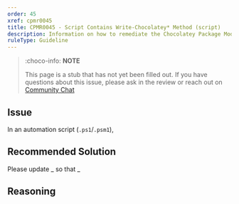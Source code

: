 ```yaml
---
order: 45
xref: cpmr0045
title: CPMR0045 - Script Contains Write-Chocolatey* Method (script)
description: Information on how to remediate the Chocolatey Package Moderation Rule 0045
ruleType: Guideline
---
```


<PackageValidatorRuleGuideline />

> :choco-info: **NOTE**
>
> This page is a stub that has not yet been filled out. If you have questions about this issue, please ask in the review or reach out on [Community Chat](https://ch0.co/community)

## Issue

In an automation script (`.ps1`/`.psm1`),

## Recommended Solution

Please update _ so that _

## Reasoning
